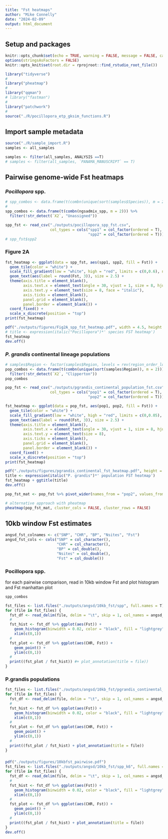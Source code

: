```yaml
---
title: "Fst heatmaps"
author: "Mike Connelly"
date: "2024-02-09"
output: html_document
---
```


## Setup and packages
```r
knitr::opts_chunk$set(echo = TRUE, warning = FALSE, message = FALSE, cache = TRUE)
options(stringsAsFactors = FALSE)
knitr::opts_knit$set(root.dir = rprojroot::find_rstudio_root_file())
```
```r
library("tidyverse")
#
library("pheatmap")
#
library("qqman")
# library("fastman")
#
library("patchwork")
#
source("./R/pocillopora_etp_gksim_functions.R")
```

## Import sample metadata
```r
source("./R/sample_import.R")
samples <- all_samples
```
```r
samples <- filter(all_samples, ANALYSIS ==T)
# samples <- filter(all_samples, `PANAMA_MANUSCRIPT` == T)
```

## Pairwise genome-wide Fst heatmaps
### *Pocillopora* spp.
```r
# spp_combos <- data.frame(t(combn(unique(sort(samples$Species)), m = 2)))
#
spp_combos <- data.frame(t(combn(ngsadmix_spp, m = 2))) %>% 
  filter(!str_detect(`X2`, "Unassigned"))
```
```r
spp_fst <- read_csv("./outputs/pocillopora_spp_fst.csv",
                    col_types = cols("spp1" = col_factor(ordered = T),
                                     "spp2" = col_factor(ordered = T)))
# spp_fst$spp2
```
### Figure 2A
```r
fst_heatmap <- ggplot(data = spp_fst, aes(spp1, spp2, fill = Fst)) +
  geom_tile(color = "white") +
  scale_fill_gradient(low = "white", high = "red", limits = c(0,0.6), name = expression(F[ST])) +
  geom_text(aes(label = round(Fst, 3)), size = 2.5) +
  theme(axis.title = element_blank(),
        axis.text.x = element_text(angle = 30, vjust = 1, size = 8, hjust = 0, face = "italic"), 
        axis.text.y = element_text(size = 8, face = "italic"),
        axis.ticks = element_blank(),
        panel.grid = element_blank(),
        panel.border = element_blank()) + 
  coord_fixed() +
  scale_x_discrete(position = "top")
print(fst_heatmap)
```
```r
pdf("./outputs/figures/Fig2A_spp_fst_heatmap.pdf", width = 4.5, height = 3.25)
# title <- expression(italic("Pocillopora")*' species FST heatmap')
fst_heatmap 
dev.off()
```

### *P. grandis* continental lineage populations
```r
# samples$Region <- factor(samples$Region, levels = rev(region_order_longitude), ordered = T)
pop_combos <- data.frame(t(combn(unique(sort(samples$Region)), m = 2))) %>% 
  filter(!str_detect(`X2`, "Clipperton"))
pop_combos
```
```r
pop_fst <- read_csv("./outputs/pgrandis_continental_population_fst.csv",
                    col_types = cols("pop1" = col_factor(ordered = T),
                                     "pop2" = col_factor(ordered = T)))
```


```r
fst_heatmap <- ggplot(data = pop_fst, aes(pop1, pop2, fill = Fst)) +
  geom_tile(color = "white") +
  scale_fill_gradient(low = "white", high = "red", limits = c(0,0.05), name = expression(F[ST])) +
  geom_text(aes(label = round(Fst, 3)), size = 2.5) +
  theme(axis.title = element_blank(),
        axis.text.x = element_text(angle = 30, vjust = 1, size = 8, hjust = 0), 
        axis.text.y = element_text(size = 8),
        axis.ticks = element_blank(),
        panel.grid = element_blank(),
        panel.border = element_blank()) + 
  coord_fixed() +
  scale_x_discrete(position = "top")
print(fst_heatmap)
```
```r
pdf("./outputs/figures/pgrandis_continental_fst_heatmap.pdf", height = 5, width = 5.75)
title <- expression(italic("P. grandis")*' population FST heatmap')
fst_heatmap + ggtitle(title)
dev.off()
```

```r
pop_fst_mat <- pop_fst %>% pivot_wider(names_from = "pop2", values_from = "Fst") %>% column_to_rownames("pop1") %>% as.matrix()
```
```r
# alternative approach with pheatmap
pheatmap(pop_fst_mat, cluster_cols = FALSE, cluster_rows = FALSE)
```


## 10kb window Fst estimates
```r
angsd_fst_colnames <- c("SNP", "CHR", "BP", "Nsites", "Fst")
angsd_fst_cols <- cols("SNP" = col_character(),
                       "CHR" = col_character(),
                       "BP" = col_double(),
                       "Nsites" = col_double(),
                       "Fst" = col_double())
```
### Pocillopora spp. 
for each pairwise comparison, read in 10kb window Fst and plot histogram and Fst manhattan plot
```r
spp_combos
```

```r
fst_files <- list.files("./outputs/angsd/10kb_fst/spp", full.names = T)
for (file in fst_files) { 
  fst_df <- read_delim(file, delim = "\t", skip = 1, col_names = angsd_fst_colnames, col_types = angsd_fst_cols)
  #
  fst_hist <- fst_df %>% ggplot(aes(Fst)) + 
    geom_histogram(binwidth = 0.02, color = "black", fill = "lightgrey") +
    xlim(c(0,1))
  #
  fst_plot <- fst_df %>% ggplot(aes(CHR, Fst)) + 
    geom_point() + 
    ylim(c(0,1)) 
  #
  print((fst_plot / fst_hist)) #+ plot_annotation(title = file))
}            
```

### P.grandis populations
```r
fst_files <- list.files("./outputs/angsd/10kb_fst/pgrandis_continental_pops", full.names = T)
for (file in fst_files) { 
  fst_df <- read_delim(file, delim = "\t", skip = 1, col_names = angsd_fst_colnames, col_types = angsd_fst_cols)
  #
  fst_hist <- fst_df %>% ggplot(aes(Fst)) + 
    geom_histogram(binwidth = 0.02, color = "black", fill = "lightgrey") +
    xlim(c(0,1))
  #
  fst_plot <- fst_df %>% ggplot(aes(CHR, Fst)) + 
    geom_point() + 
    ylim(c(0,1)) 
  #
  print((fst_plot / fst_hist) + plot_annotation(title = file))
}            
```
### 
```r
pdf("./outputs/figures/10kbfst_pairwise.pdf")
fst_files <- list.files("./outputs/angsd/10kb_fst/spp_k6", full.names = T)
for (file in fst_files) { 
  fst_df <- read_delim(file, delim = "\t", skip = 1, col_names = angsd_fst_colnames, col_types = angsd_fst_cols)
  #
  fst_hist <- fst_df %>% ggplot(aes(Fst)) + 
    geom_histogram(binwidth = 0.02, color = "black", fill = "lightgrey") +
    xlim(c(0,1))
  #
  fst_plot <- fst_df %>% ggplot(aes(CHR, Fst)) + 
    geom_point() + 
    ylim(c(0,1)) 
  #
  print((fst_plot / fst_hist) + plot_annotation(title = file))
}
dev.off()
```

```r

```

